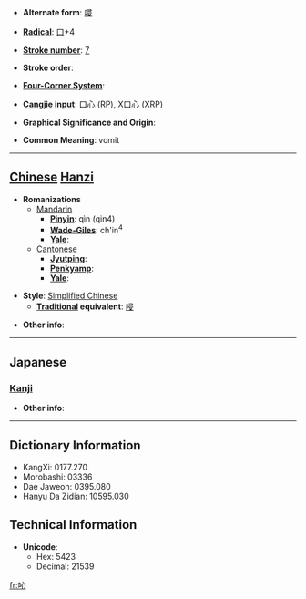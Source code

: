 * '''Alternate form''': [[唚]]

* '''[[Wiktionary:Chinese radical index| Radical]]''': [[Wiktionary:Chinese radical index 口|口]]+4

* '''[[Wiktionary:Chinese total strokes index|Stroke number]]''': [[Wiktionary:Chinese total strokes index 7|7]]

* '''Stroke order''': 

* '''[[Wiktionary:Chinese four corner index|Four-Corner System]]''': 

* '''[[Wiktionary:Chinese Cangjie index|Cangjie input]]''': 口心 (RP), X口心 (XRP)

* '''Graphical Significance and Origin''': 

* '''Common Meaning''': vomit

----

== [[Chinese]] [[Hanzi]] ==

* '''Romanizations'''
** [[Mandarin]]
*** '''[[Pinyin]]''': qìn (qin4)
*** '''[[Wade-Giles]]''': ch'in<sup>4</sup>
*** '''[[Yale]]''': 
**[[Cantonese]]
***'''[[Jyutping]]''':
***'''[[Penkyamp]]''': 
***'''[[Yale]]''': 

* '''Style''': [[Simplified Chinese]] 
** '''[[Traditional Chinese|Traditional]] equivalent''': [[唚]]

* '''Other info''': 

----

==Japanese==
===[[Kanji]]===
{{kanji|on readings=[[しん]] (shin)|kun readings=}}

* '''Other info''':  

----

== Dictionary Information ==

* KangXi: 0177.270
* Morobashi: 03336
* Dae Jaweon: 0395.080
* Hanyu Da Zidian: 10595.030

== Technical Information ==

* '''Unicode''':
** Hex: 5423
** Decimal: 21539

[[fr:吣]]